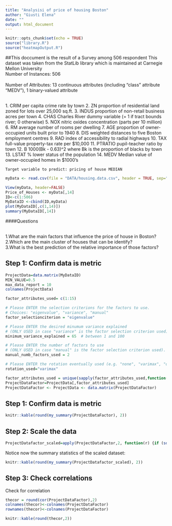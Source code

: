 ```yaml
---
title: "Analysisi of price of housing Boston"
author: "Giusti Elena"
date: ""
output: html_document
---
```


```r
knitr::opts_chunk$set(echo = TRUE)
source("library.R")
source("heatmapOutput.R")
```

##This doccument is the result of a Survey among 506 respondent
 This dataset was taken from the StatLib library which is
maintained at Carnegie Mellon University
<br>Number of Instances: 506                
<br>   Number of Attributes: 13 continuous attributes (including "class"
attribute "MEDV"), 1 binary-valued attribute 

<br> 1. CRIM      per capita crime rate by town
    2. ZN        proportion of residential land zoned for lots over 
                 25,000 sq.ft.
    3. INDUS     proportion of non-retail business acres per town
    4. CHAS      Charles River dummy variable (= 1 if tract bounds 
                 river; 0 otherwise)
    5. NOX       nitric oxides concentration (parts per 10 million)
    6. RM        average number of rooms per dwelling
    7. AGE       proportion of owner-occupied units built prior to 1940
    8. DIS       weighted distances to five Boston employment centres
    9. RAD       index of accessibility to radial highways
    10. TAX      full-value property-tax rate per $10,000
    11. PTRATIO  pupil-teacher ratio by town
    12. B        1000(Bk - 0.63)^2 where Bk is the proportion of blacks 
                 by town
    13. LSTAT    % lower status of the population
    14. MEDV     Median value of owner-occupied homes in $1000's
    
    
    Target variable to predict: pricing of house MEDIAN
```r

myData <- read.csv(file = "DATA/housing.data.csv", header = TRUE, sep=";")

View(myData, header=FALSE)
Price_of_Houses <- myData[,14]
ID<-c(1:506)
MyDataID <-cbind(ID,myData)
plot(MyDataID[,c(1,14)])
summary(MyDataID[,14])
```



####Questions

<br>1.What are the main factors that influence the price of house in Boston?
<br>2.Which are the main cluster of houses that can be identify?
<br>3.What is the best prediction of the relative importance of those factors?


## Step 1: Confirm data is metric

```r

ProjectData=data.matrix(MyDataID) 
MIN_VALUE=0.5
max_data_report = 10
colnames(ProjectData)

factor_attributes_used= c(1:15)

# Please ENTER the selection criterions for the factors to use. 
# Choices: "eigenvalue", "variance", "manual"
factor_selectionciterion = "eigenvalue"

# Please ENTER the desired minumum variance explained 
# (ONLY USED in case "variance" is the factor selection criterion used). 
minimum_variance_explained = 65  # between 1 and 100

# Please ENTER the number of factors to use 
# (ONLY USED in case "manual" is the factor selection criterion used).
manual_numb_factors_used = 2

# Please ENTER the rotation eventually used (e.g. "none", "varimax", "quatimax", "promax", "oblimin", "simplimax", and "cluster" - see help(principal)). Defauls is "varimax"
rotation_used="varimax"

factor_attributes_used = unique(sapply(factor_attributes_used,function(i) min(ncol(ProjectData), max(i,1))))
ProjectDataFactor=ProjectData[,factor_attributes_used]
ProjectDataFactor <- ProjectData <- data.matrix(ProjectDataFactor)
```

## Step 1: Confirm data is metric

```r
knitr::kable(round(my_summary(ProjectDataFactor), 2))

```
## Step 2: Scale the  data
```r
ProjectDatafactor_scaled=apply(ProjectDataFactor,2, function(r) {if (sd(r)!=0) res=(r-mean(r))/sd(r) else res=0*r; res})
```
Notice now the summary statistics of the scaled dataset:

```r
knitr::kable(round(my_summary(ProjectDatafactor_scaled), 2))
```

## Step 3:  Check correlations 
Check for correlation

```r
thecor = round(cor(ProjectDataFactor),2)
colnames(thecor)<-colnames(ProjectDataFactor)
rownames(thecor)<-colnames(ProjectDataFactor)

knitr::kable(round(thecor,2))

```